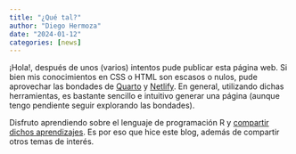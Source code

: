 ```yaml
---
title: "¿Qué tal?"
author: "Diego Hermoza"
date: "2024-01-12"
categories: [news]
---
```


¡Hola!, después de unos (varios) intentos pude publicar esta página web. Si bien mis conocimientos en CSS o HTML son escasos o nulos, pude aprovechar las bondades de [Quarto](https://quarto.org/docs/websites/website-blog.html) y [Netlify](https://www.netlify.com/). En general, utilizando dichas herramientas, es bastante sencillo e intuitivo generar una página (aunque tengo pendiente seguir explorando las bondades).

Disfruto aprendiendo sobre el lenguaje de programación R y [compartir dichos aprendizajes](https://pe.images.search.yahoo.com/search/images;_ylt=AwrFbES.6qJltusk7Kx7egx.;_ylu=Y29sbwNiZjEEcG9zAzEEdnRpZAMEc2VjA3BpdnM-?p=es+poco+pero+es+trabajo+honesto&fr2=piv-web&type=E211PE714G0&fr=mcafee#id=0&iurl=https%3A%2F%2Fplantillasdememes.com%2Fimg%2Fplantillas%2Fno-es-mucho-pero-es-trabajo-honesto01569991155.jpg&action=click). Es por eso que hice este blog, además de compartir otros temas de interés.
